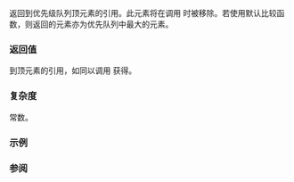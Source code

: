 {{cpp/container/priority_queue/title | top}}
{{cpp/container/priority_queue/navbar}}
{{ddcl|
const_reference top() const;
}}

返回到优先级队列顶元素的引用。此元素将在调用 {{lc|pop()}} 时被移除。若使用默认比较函数，则返回的元素亦为优先队列中最大的元素。

===返回值===
到顶元素的引用，如同以调用 {{c|c.front()}} 获得。

===复杂度===
常数。

===示例===
{{cpp/container/priority_queue/example push pop top}}

===参阅===
{{dsc begin}}
{{dsc inc|cpp/container/dsc pop|priority_queue}}
{{dsc end}}

{{langlinks|de|en|es|fr|it|ja|pt|ru}}